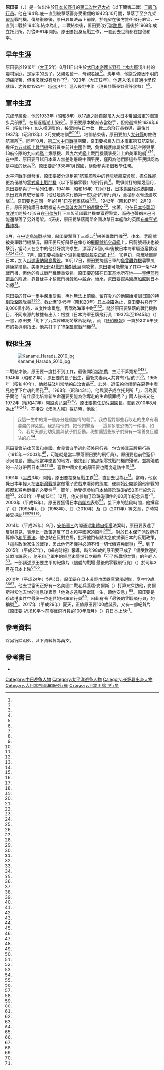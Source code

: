 {{noteTA
|G1=Military
|G2=Shipname
|G3=地名
}}
{{Infobox military person
|name         = 原田要
|image        = Kaname Harada 0.jpg
|image_size   = 200
|caption      = 攝於1943年
|birth_name   = 
|birth_date   = {{birth date|1916|8|11}}
|birth_place  = {{EOJ}}[[长野县|长野县]][[上水内郡|上水内郡]]淺川村
|death_date   = {{death date and age|2016|5|3|1916|8|11}}
|death_place  = {{JPN}}[[长野县|长野县]][[长野市|长野市]]
|branch       = [[大日本帝國海軍航空隊|大日本帝國海軍航空隊]]
|serviceyears = 
|rank         = 中尉
|battles      = [[中國抗日戰爭|第二次中日戰爭]]<br />[[太平洋戰爭|太平洋戰爭]]
|laterwork    = [[酪農業|酪農]]、幼兒園園長、反戰運動家
}}
'''原田要'''（{{lang-ja|はらだ かなめ}}、{{bd|1916年|8月11日|2016年|5月3日|catIdx=Harada Kaname}}）是一位出生於[[日本|日本]][[长野县|长野县]]的[[第二次世界大战|第二次世界大战]]（以下簡稱二戰）[[王牌飞行员|王牌飞行员]]。他在1941年底一直到被擊落而身受重傷的1942年10月間，擊落了至少九架[[同盟國_(第二次世界大戰)|盟军]]戰鬥機。傷勢復原後，原田要無法再上前線，於是留在後方擔任飛行教官，一直到二戰於1945年結束為止。二戰結束後，原田要改行當[[酪農業|酪農]]，隨後於1968年成立托兒所。打從1991年開始，原田要投身反戰工作，一直到去世前都在提倡和平。

== 早年生涯 ==

原田要於1916年（[[大正|大正]]5年）8月11日出生於[[大日本帝國|大日本帝國]][[长野县|长野县]][[上水内郡|上水内郡]]淺川村的農村家庭，是家中的長子，父親名誠一，母親名操<ref name="週刊長野記事アーカイブ"/>{{sfn|Hata|Izawa|Shores|2011|p=383}}<ref name="NYT obit" />。幼年時，他飽受原因不明的頭痛所苦，但後來就沒有發作了<ref name="週刊長野記事アーカイブ2"/>。1923年（大正12年），他進入淺川普通小學校就讀，之後於1929年（[[昭和|昭和]]4年）進入長野中學（現長野縣長野高等學校）<ref name="週刊長野記事アーカイブ"/><ref name="週刊長野記事アーカイブ3"/>。

== 軍中生涯 ==

完成學業後，他於1933年（昭和8年）以17歲之齡自願加入[[大日本帝國海軍|大日本帝國海軍]]的海軍步兵部隊<ref name="中時電子報"/>，在驅逐艦[[潮號驅逐艦_(吹雪型)|潮]]上服役<ref name="週刊長野記事アーカイブ4"/>。原田要原本被派去當砲手，但他選擇於1936年6月（昭和11年）加入[[橫須賀|橫須賀]]的{{link-ja|霞浦海軍航空隊|霞ヶ浦海軍航空隊}}，接受當時日本數一數二的飛行員教導，最後於1937年（昭和12年）2月完成培訓<ref name="NYT obit" /><ref name="中時電子報"/><ref name="週刊長野記事アーカイブ5"/><ref name="週刊長野記事アーカイブ6"/>{{sfn|Hata|Izawa|Shores|2011|p=271}}。培訓結束後，原田要加入[[大分縣|大分縣]]的佐伯航空隊<ref name="週刊長野記事アーカイブ7"/>。同年10月，[[中國抗日戰爭|第二次中日戰爭]]期間，原田要被編入日本海軍第12航空隊，擔任[[九五式艦上戰鬥機|九五式艦上戰鬥機]]飛行員並前往[[中國|中國]]作戰，負責掩護隸屬於第12航空隊與第13航空隊的[[D1A俯衝轟炸機|九四式艦上爆擊機]]、{{link-ja|九六式艦上爆擊機|九六式艦上爆撃機}}與[[九六式艦載戰鬥機|九六式艦上戰鬥機]]襲擊[[長江|長江]]上的美軍砲艇{{link-en|帕奈號|USS Panay (PR-5)}}<ref name="中時電子報"/>{{sfn|Hata|Izawa|Shores|2011|p=271}}<ref name="JT Zero"/>。在中國，原田要目睹日本軍人無差別屠殺中國平民，僅因為他們將這些平民誤認為是中國的伏兵<ref name="Japan Times"/>。原田要於1938年1月歸國，隨後參與多個教學任務{{sfn|Hata|Izawa|Shores|2011|p=271}}。

[[太平洋戰爭|太平洋戰爭]]爆發後，原田要被分派到[[第1航空艦隊_(日本海軍)|第1航空艦隊]]中的[[蒼龍號航空母艦|蒼龍號航空母艦]]，擔任性能更為優越的[[零式艦上戰鬥機|零式艦上戰鬥機]]（以下簡稱零戰）的飛行員{{sfn|Hata|Izawa|Shores|2011|p=271}}<ref name="週刊長野記事アーカイブ9"/>。戰爭開打的頭幾個月，原田要參與了一系列任務。1941年（昭和16年）12月7日，[[珍珠港事件|日本偷襲珍珠港]]期間，原田要負責駐守艦隊（他也是該次行動第一位起飛的飛行員），全程都沒有遭遇攻擊{{sfn|Hata|Izawa|Shores|2011|p=271}}<ref name="鏡報"/>。原田要也在同一年的1月1日在老家結婚<ref name="週刊長野記事アーカイブ"/><ref name="週刊長野記事アーカイブ8"/>。1942年（昭和17年）2月19日，原田要掩護日本戰機前去[[達爾文空襲|空襲澳大利亞的達爾文]]<ref name="The Australian quest for redemption"/>。接著，他在[[印度洋空襲|日本空襲印度洋]]期間於4月5日在[[可倫坡|可倫坡]]打下三架英國戰鬥機並獲得證實，而他也聲稱自己可能還擊落了另外兩架。4天後，原田要擊落兩架企圖攻擊日本艦隊的英國[[布倫亨式轟炸機|布倫亨式轟炸機]]{{sfn|Hata|Izawa|Shores|2011|p=271}}。

6月，在[[中途島海戰|中途島海戰]]期間，原田要擊落了三{{sfn|Hata|Izawa|Shores|2011|p=271}}或五<ref name="NYT Pilot" />架美國戰鬥機<ref name="中時電子報"/>。後來，蒼龍號被美軍戰鬥機擊沉，原田要只好降落在倖存的[[飛龍號航空母艦|飛龍號航空母艦]]上。飛龍號最後也被擊沉，當時人在空中的他只好跳海求生，漂浮了5個小時後被日本海軍驅逐艦{{link-ja|卷雲號 (夕雲型驅逐艦)|巻雲 (夕雲型駆逐艦)|卷雲號}}救起<ref name="中時電子報"/><ref name="JT Zero" /><ref name="鏡報"/><ref name="NYT Pilot"/>。7月，原田要被重新分派到[[飛鷹號航空母艦|飛鷹號航空母艦]]上{{sfn|Hata|Izawa|Shores|2011|p=271}}<ref name="WWII veterans serve new mission"/>。10月初，飛鷹號離開日本，加入[[瓜達康納爾島戰役|瓜達康納爾島戰役]]。10月17日，原田要掩護日軍的[[魚雷轟炸機|魚雷轟炸機]]襲擊瓜達康納爾島。美軍派出[[F4F戰鬥機|F4F戰鬥機]]對此展開攻擊，原田要可能擊落了其中一架F4F戰鬥機，但他的零式戰鬥機嚴重受損。原田要迫降在日軍基地所在地——[[聖伊莎貝爾島|聖伊莎貝爾島]]{{link-en|瑞卡塔灣|Rekata Bay}}的附近，靠著雙手才從戰鬥機殘骸中脫身。後來，原田要搭乘[[醫療船|醫療船]]回到日本治療{{sfn|Hata|Izawa|Shores|2011|p=271}}<ref name="WWII veterans serve new mission"/>。

原田要的其中一隻手嚴重受傷，再也無法上前線。留在後方的他開始培訓日軍的[[特別攻擊隊|特別攻擊隊]]隊員<ref name="JT Zero" /><ref name="NYT Pilot"/>。截止至1945年（昭和20年）[[降伏文書|日本投降]]為止，原田要共飛行了8,000個小時，四度性命垂危，官階為海軍中尉{{sfn|Hata|Izawa|Shores|2011|p=383}}<ref name="The Australian quest for redemption" /><ref name="NYT Pilot"/>。關於原田要擊落的戰鬥機數目，不同來源的數據有出入：根據《日本海軍王牌飛行員：1932年至1945年》（{{lang|en|''Japanese Naval Fighter Aces: 1932–45''}}）一書，原田要「創下了九次經確認的擊落紀錄」{{sfn|Hata|Izawa|Shores|2011|p=271}}，而《[[紐約時報|紐約時報]]》一篇於2015年發布的報導則指出，他共打下了19架盟軍戰鬥機<ref name="NYT Pilot" />。

== 戰後生涯 ==
[[File:Kaname_Harada_2010.jpg|thumb]]

二戰結束後，原田要一度找不到工作，最後開始當[[酪農業|酪農]]，生活不算寬裕<ref name="NYT Pilot"/><ref name="週刊長野記事アーカイブ18"/>。1946年（昭和21年），原田要的長子出生，最後夫妻兩人共育有7個孩子<ref name="週刊長野記事アーカイブ19"/>。1965年（昭和40年），他就任淺川當地的自治會長<ref name="週刊長野記事アーカイブ"/>。此外，退伍的他頻頻在惡夢中看見他手下亡魂的面孔<ref name="NYT Pilot"/>。1968年（昭和43年），他與妻子成立托兒所「{{lang|ja|北部愛児園}}」，因為妻子問他「有什麼比培育新生命還要更能為你奪走的生命贖罪呢？」兩人後來又在1972年（昭和47年）開設幼兒園<ref name="週刊長野記事アーカイブ"/><ref name="NYT obit" />。原田要擔任幼兒園園長，直到2010年8月為止<ref name="JT Zero" /><ref name="NYT Pilot"/><ref name="週刊長野記事アーカイブ20"/>。在接受《[[澳洲人報|澳洲人報]]》採訪時，他說：

<blockquote>我這一生中的第一個身分是個無情的殺手。我依舊對那些我取走的生命有著濃濃的罪惡感。我追殺他們，把他們擊落——這是多麼恐怖的一件事。如今，我每天都到幼兒園與孩子們互動。我想讓這些孩子們擁有一顆善良且體貼的心<ref name="The Australian quest for redemption" />。</blockquote>

原田要曾前往英國和美國，會見曾交手過的英美飛行員，包含美軍王牌飛行員{{link-en|喬·福斯|Joe Foss}}（1915年－2003年<ref name="Foss"/>，可能就是當年擊落原田要的飛行員）。原田要也前往聖伊莎貝爾島，重回他當年墜毀的地方。他找到了他那架零式戰鬥機的殘骸，並將殘骸的一部分帶回日本<ref name="NYT obit" />{{sfn|Hata|Izawa|Shores|2011|p=271}}<ref name="The Australian quest for redemption" /><ref name="NYT Pilot"/>。喜歡中國文化的原田要也兩度造訪中國<ref name="鏡報" />。

1991年（[[平成|平成]]3年）開始，原田要投身反戰工作<ref name="NYT Pilot"/>，直到去世為止<ref name="The Page"/>。當時，他察覺日本年輕人把[[波斯灣戰爭|波斯灣戰爭]]當做電子遊戲來看待的態度，便開始公開談論他參戰的經歷和避免戰爭的必要性<ref name="NYT Pilot" />。同年，他受邀參加日本偷襲珍珠港的50周年紀念典禮<ref name="週刊長野記事アーカイブ"/>。2001年（平成13年）12月，他又參加了珍珠港事件的60周年紀念典禮<ref name="週刊長野記事アーカイブ25"/>。2003年（平成15年），原田要獲得日本[[內閣府|內閣府]]表彰<ref name="週刊長野記事アーカイブ"/>。接下來的這段時間，他撰寫了《{{lang|ja|平和への道のり}}》（1995年）、《{{lang|ja|波乱の航跡八十年}}》（1998年）、《{{lang|ja|世界平和への証言}}》（2010年）及《{{lang|ja|シリーズ日本人の誇り9　零戦老兵の回想}}》（2011年）等文章，亦時常接受採訪<ref name="週刊長野記事アーカイブ"/><ref name="週刊長野記事アーカイブ23"/><ref name="週刊長野記事アーカイブ24"/><ref name="週刊長野記事アーカイブ26"/>。

2014年（平成26年）9月，[[安倍晉三|安倍晉三]]內閣通過[[集體自衛權|集體自衛權]]法案時，原田要表達了反對意見，表示此一政策違反了日本和平國家的原則<ref name="NYT obit" /><ref name="中時電子報"/>。對於日本保守派政府打算修改[[和平憲法|和平憲法]]，他也站在反對立場，批評他們有點太急於拋棄日本的反戰政策，「這些政治家生於戰後，因此他們不懂得必須不惜一切代價避免戰爭」<ref name="NYT Pilot"/>。到了2015年（平成27年），《紐約時報》報導，時年98歲的原田要已成了「備受歡迎的公眾演說家」，他用自己軍中的經歷來警惕日本那些「不了解戰爭本質」的年輕人<ref name="NYT Pilot" />。一部講述原田要生平的紀錄片《個體的戰場 最後的零戰飛行員》（{{lang|ja|ひとりひとりの戦場　最後の零戦パイロット}}）於同年3月在日本上映<ref name="Shimbun Film immortalizes"/><ref name="The Japan Times"/>。

2016年（平成28年）5月3日，原田要在日本[[長野市|長野市]]因[[器官衰竭|器官衰竭]]逝世，享年99歲<ref name="The Mainichi"/><ref name="朝日新聞"/>。他去世當天正好有一名美國二戰老兵蓋瑞·麥爾斯（{{lang|en|Gary Myers}}）打算來探訪他，麥爾斯得知他去世的消息後表示「他為永遠和平獻其一生，願他安息」<ref name="中時電子報"/>。原田要是珍珠港事件中最後一位逝世的日軍飛行員<ref name="NYT obit"/>，因此有著「最後的零戰飛行員」的稱號<ref name="中時電子報"/>。2017年（平成29年）夏天，正值原田要100歲誕辰，又有一部紀錄片《原田要 祈求和平～前零戰飛行員的100年歲月》（{{lang|ja|原田要　平和への祈り～元ゼロ戦パイロットの100年}}）在日本上映<ref name="The Page"/>。

== 參考資料 ==
除另行註明外，以下資料皆為英文。
{{Reflist|30em|refs=

<!--早年生涯-->

<ref name="週刊長野記事アーカイブ">{{Cite news|author=松原京子|title=01　「戦争の語り部」に　〜悲惨な体験を次世代へ〜|work=週刊長野記事アーカイブ|date=2012-04-21|url=http://weekly-nagano.main.jp/2012/04/01-22.html|accessdate=2018-09-15|language=ja|archive-url=https://web.archive.org/web/20170912191056/http://weekly-nagano.main.jp/2012/04/01-22.html|archive-date=2017-09-12|dead-url=no}}</ref>

<ref name="NYT obit">{{cite news|last1=Roberts|first1=Sam|title=Kaname Harada, Pearl Harbor Fighter Pilot and, Later, Remorseful Pacifist, Dies at 99|url=https://www.nytimes.com/2016/05/06/world/asia/kaname-harada-pearl-harbor-fighter-pilot-who-became-pacifist-dies-at-99.html|accessdate=2016-05-06|work=The New York Times|date=2016-05-05|archive-url=https://web.archive.org/web/20160509223619/http://www.nytimes.com/2016/05/06/world/asia/kaname-harada-pearl-harbor-fighter-pilot-who-became-pacifist-dies-at-99.html|archive-date=2016-05-09|dead-url=no}}</ref>

<ref name="週刊長野記事アーカイブ2">{{Cite news|title=02　生いたち　〜後妻の祖母に愛され　いたずらは人一倍〜|work=週刊長野記事アーカイブ|date=2012-04-28|url=http://weekly-nagano.main.jp/2012/05/02-30.html|accessdate=2018-09-15|language=ja|archive-url=https://web.archive.org/web/20170912190856/http://weekly-nagano.main.jp/2012/05/02-30.html|archive-date=2017-09-12|dead-url=no}}</ref>

<ref name="週刊長野記事アーカイブ3">{{Cite news|author=松原京子|title=03　長野中学　〜学業はビリの北組　3年で中退 海軍志願〜|work=週刊長野記事アーカイブ|date=2012-05-12|url=http://weekly-nagano.main.jp/2012/05/033.html|accessdate=2018-09-15|language=ja|archive-url=https://web.archive.org/web/20170912190542/http://weekly-nagano.main.jp/2012/05/033.html|archive-date=2017-09-12|dead-url=no}}</ref>

<!--軍中生涯-->

<ref name="中時電子報">{{cite news|author=許劍虹|title=最後的零戰飛行員 原田要去世|url=http://www.chinatimes.com/realtimenews/20160505004074-260417|accessdate=2018-09-09|work=中時電子報|date=2016-05-05|language=zh-tw|archive-url=https://web.archive.org/web/20160713203413/http://www.chinatimes.com/realtimenews/20160505004074-260417|archive-date=2016-07-13|dead-url=no}}</ref>

<ref name="週刊長野記事アーカイブ4">{{Cite news|author=松原京子|title=04　横須賀海兵団　〜4等水兵として訓練　起床〜消灯　分刻み〜|work=週刊長野記事アーカイブ|date=2012-05-19|url=http://weekly-nagano.main.jp/2012/05/044.html|accessdate=2018-09-15|language=ja|archive-url=https://web.archive.org/web/20161104163529/http://weekly-nagano.main.jp/2012/05/044.html|archive-date=2016-11-04|dead-url=no}}</ref>

<ref name="週刊長野記事アーカイブ5">{{Cite news|author=松原京子|title=05　大空への夢　〜飛行機乗りに憧れ　親の同意偽造し受験〜|work=週刊長野記事アーカイブ|date=2012-05-26|url=http://weekly-nagano.main.jp/2012/05/05-22.html|accessdate=2018-09-15|language=ja|archive-url=https://web.archive.org/web/20170912190901/http://weekly-nagano.main.jp/2012/05/05-22.html|archive-date=2017-09-12|dead-url=no}}</ref>

<ref name="週刊長野記事アーカイブ6">{{Cite news|author=松原京子|title=06　霞ヶ浦航空隊　〜そうそうたる指導者　おかげで首席で卒業〜|work=週刊長野記事アーカイブ|date=2012-06-02|url=http://weekly-nagano.main.jp/2012/06/06-21.html|accessdate=2018-09-15|language=ja|archive-url=https://web.archive.org/web/20170912191101/http://weekly-nagano.main.jp/2012/06/06-21.html|archive-date=2017-09-12|dead-url=no}}</ref>

<ref name="週刊長野記事アーカイブ7">{{Cite news|author=松原京子|title=07　中国で実戦　〜米国の砲艦を誤爆　南京では処刑目撃〜|work=週刊長野記事アーカイブ|date=2012-06-09|url=http://weekly-nagano.main.jp/2012/06/07-20.html|accessdate=2018-09-15|language=ja|archive-url=https://web.archive.org/web/20170912190906/http://weekly-nagano.main.jp/2012/06/07-20.html|archive-date=2017-09-12|dead-url=no}}</ref>

<ref name="JT Zero">{{cite news|last1=Shibun|first1=Chunichi|title=Zero fighter pilot to offer 'food for thought' in upcoming documentary|url=http://www.japantimes.co.jp/news/2014/08/22/national/zero-fighter-pilot-to-offer-food-for-thought-in-upcoming-documentary/#.VR8eFvmUd8E|accessdate=2015-04-03|work=Japan Times|date=2014-08-22|archive-url=https://web.archive.org/web/20150408130722/http://www.japantimes.co.jp/news/2014/08/22/national/zero-fighter-pilot-to-offer-food-for-thought-in-upcoming-documentary/#.VR8eFvmUd8E|archive-date=2015-04-08|dead-url=no}}</ref>

<ref name="Japan Times">{{cite news|title=Son of Zero pilot skeptical of Abe’s Pearl Harbor visit|url=http://www.japantimes.co.jp/news/2016/12/27/national/son-zero-pilot-skeptical-abes-pearl-harbor-visit/#.WGSbKvl96Uk|accessdate=2016-12-29|work=Japan Times|date=2016-12-27|archive-url=https://web.archive.org/web/20161228173224/http://www.japantimes.co.jp/news/2016/12/27/national/son-zero-pilot-skeptical-abes-pearl-harbor-visit/#.WGSbKvl96Uk|archive-date=2016-12-28|dead-url=no}}</ref>

<ref name="週刊長野記事アーカイブ9">{{Cite news|author=松原京子|title=09　空母「蒼龍」　〜夢に見た洋上発着　臨戦状態で一路北上〜|work=週刊長野記事アーカイブ|date=2012-08-23|url=http://weekly-nagano.main.jp/2012/06/09-17.html|accessdate=2018-09-15|language=ja|archive-url=https://web.archive.org/web/20170912191826/http://weekly-nagano.main.jp/2012/06/09-17.html|archive-date=2017-09-12|dead-url=no}}</ref>

<ref name="週刊長野記事アーカイブ8">{{Cite news|author=松原京子|title=08　"赤い糸"　親同士で決めた結婚　挙式翌日　妻と大分へ|work=週刊長野記事アーカイブ|date=2012-06-16|url=http://weekly-nagano.main.jp/2012/06/08-18.html|accessdate=2018-09-15|language=ja|archive-url=https://web.archive.org/web/20170912190911/http://weekly-nagano.main.jp/2012/06/08-18.html|archive-date=2017-09-12|dead-url=no}}</ref>

<ref name="鏡報">{{cite news|author=黃匯傑|title=「我憎恨戰爭！」(2015.8)|url=http://www.themirror.com.cn/article_x.asp?id=881|accessdate=2018-09-15|work=鏡報|date=2015-07-31|language=zh-tw|archive-url=https://web.archive.org/web/20170115223447/http://themirror.com.cn/article_x.asp?id=881|archive-date=2017-01-15|dead-url=no}}</ref>

<ref name="The Australian quest for redemption">{{cite news|last1=Wallace|first1=Rick|title=WWII Japanese pilot's quest for redemption|url=http://www.theaustralian.com.au/news/world/wwii-japanese-pilots-quest-for-redemption/story-e6frg6so-1226738528772|accessdate=2015-04-03|work=The Australian|date=2013-10-12|archive-url=https://web.archive.org/web/20160930062009/http://www.theaustralian.com.au/news/world/wwii-japanese-pilots-quest-for-redemption/story-e6frg6so-1226738528772|archive-date=2016-09-30|dead-url=no}}</ref>

<ref name="NYT Pilot">{{cite news|last1=Fackler|first1=Martin|title=Retired Japanese Fighter Pilot Sees an Old Danger on the Horizon|url=https://www.nytimes.com/2015/04/04/world/asia/retired-japanese-fighter-pilot-sees-an-old-danger-on-the-horizon.html?_r=0|accessdate=2015-04-03|work=The New York Times|date=2015-04-03|archive-url=https://web.archive.org/web/20150406010338/http://www.nytimes.com/2015/04/04/world/asia/retired-japanese-fighter-pilot-sees-an-old-danger-on-the-horizon.html?_r=0|archive-date=2015-04-06|dead-url=no}}<br />* 中文版：{{cite news|title=日本最後的零式戰鬥機飛行員回憶太平洋血戰|url=https://cn.nytimes.com/asia-pacific/20150407/c07zero/zh-hant/|language=zh-cn|archive-url=https://web.archive.org/web/20150418003010/https://cn.nytimes.com/asia-pacific/20150407/c07zero/zh-hant/|archive-date=2015-04-18|dead-url=no|accessdate=2018-09-15}}</ref>

<ref name="WWII veterans serve new mission">{{cite news|last1=Hasegawa|first1=Kyoko|title=WWII veterans serve new mission warning of the horror of war|url=http://www.japantimes.co.jp/news/2015/08/12/national/wwii-veterans-serve-new-mission-warning-horror-war/#.V4s54_l96Uk|accessdate=2016-07-17|work=The Japan Times|date=2015-08-12|archive-url=https://web.archive.org/web/20160713224343/http://www.japantimes.co.jp/news/2015/08/12/national/wwii-veterans-serve-new-mission-warning-horror-war#.V4s54_l96Uk|archive-date=2016-07-13|dead-url=no}}</ref>

<!--戰後生涯-->

<ref name="週刊長野記事アーカイブ18">{{Cite news|author=松原京子|title=18　復員後　〜公職追放が足かせ　夜な夜な戦場の夢〜|work=週刊長野記事アーカイブ|date=2012-09-01|url=http://weekly-nagano.main.jp/2012/09/18-15.html|accessdate=2018-09-15|language=ja|archive-url=https://web.archive.org/web/20170912191112/http://weekly-nagano.main.jp/2012/09/18-15.html|archive-date=2017-09-12|dead-url=no}}</ref>

<ref name="週刊長野記事アーカイブ19">{{Cite news|author=松原京子|title=19　とにかく仕事　〜家内と一緒に何でも　牛乳販売店が軌道に〜|work=週刊長野記事アーカイブ|date=2012-09-08|url=http://weekly-nagano.main.jp/2012/09/19-16.html|accessdate=2018-09-15|language=ja|archive-url=https://web.archive.org/web/20170912191925/http://weekly-nagano.main.jp/2012/09/19-16.html|archive-date=2017-09-12|dead-url=no}}</ref>

<ref name="週刊長野記事アーカイブ20">{{Cite news|author=松原京子|title=20　幼稚園長に　〜妻の言葉に背押され　人を育てる手伝いを〜|work=週刊長野記事アーカイブ|date=2012-09-15|url=http://weekly-nagano.main.jp/2012/09/20-16.html|accessdate=2018-09-15|language=ja|archive-url=https://web.archive.org/web/20171011044138/http://weekly-nagano.main.jp/2012/09/20-16.html|archive-date=2017-10-11|dead-url=no}}</ref>

<ref name="Foss">{{cite news|title=Joe Foss obituary|url=https://www.telegraph.co.uk/news/obituaries/1417707/Joe-Foss.html|accessdate=2018-09-13|work=The Telegraph|date=2003-01-03|archive-url=https://web.archive.org/web/20170619170859/http://www.telegraph.co.uk/news/obituaries/1417707/Joe-Foss.html|archive-date=2017-06-19|dead-url=no}}</ref>

<ref name="The Page">{{cite news|title=元ゼロ戦パイロット原田さん映画、反響大きく再上映　長野の老舗映画館|url=https://thepage.jp/detail/20171209-00000003-wordleaf|accessdate=2018-09-15|work=The Page|date=2017-12-09|language=ja|archive-url=https://web.archive.org/web/20180915005941/https://thepage.jp/detail/20171209-00000003-wordleaf|archive-date=2018-09-15|dead-url=yes}}</ref>

<ref name="週刊長野記事アーカイブ26">{{Cite news|author=松原京子|title=26　老骨にムチ　〜戦争の語り部21年余　500通以上の感想文が〜|work=週刊長野記事アーカイブ|date=2012-10-27|url=http://weekly-nagano.main.jp/2012/10/2621500.html|accessdate=2018-09-15|language=ja|archive-url=https://web.archive.org/web/20170912192043/http://weekly-nagano.main.jp/2012/10/2621500.html|archive-date=2017-09-12|dead-url=no}}</ref>

<ref name="週刊長野記事アーカイブ25">{{Cite news|author=松原京子|title=25　最期を報告　〜息絶えた長野中後輩　60周忌に情景お伝え〜|work=週刊長野記事アーカイブ|date=2012-10-20|url=http://weekly-nagano.main.jp/2012/10/2560.html|accessdate=2018-09-15|language=ja|archive-url=https://web.archive.org/web/20170912191121/http://weekly-nagano.main.jp/2012/10/2560.html|archive-date=2017-09-12|dead-url=no}}</ref>

<ref name="週刊長野記事アーカイブ23">{{Cite news|author=松原京子|title=23　英国の友（上）　〜記者の取材を機に　撃墜機の兵と再会〜|work=週刊長野記事アーカイブ|date=2012-10-06|url=http://weekly-nagano.main.jp/2012/10/23-14.html|accessdate=2018-09-15|language=ja|archive-url=https://web.archive.org/web/20170912190941/http://weekly-nagano.main.jp/2012/10/23-14.html|archive-date=2017-09-12|dead-url=no}}</ref>

<ref name="週刊長野記事アーカイブ24">{{Cite news|author=松原京子|title=24　英国の友（下）　〜優しい目で出迎え　プレゼントを交換〜|work=週刊長野記事アーカイブ|date=2012-10-13|url=http://weekly-nagano.main.jp/2012/10/24-11.html|accessdate=2018-09-15|language=ja|archive-url=https://web.archive.org/web/20170912191116/http://weekly-nagano.main.jp/2012/10/24-11.html|archive-date=2017-09-12|dead-url=no}}</ref>

<ref name="週刊長野記事アーカイブ26">{{Cite news|author=松原京子|title=26　老骨にムチ　〜戦争の語り部21年余　500通以上の感想文が〜|work=週刊長野記事アーカイブ|date=2012-10-27|url=http://weekly-nagano.main.jp/2012/10/2621500.html|accessdate=2018-09-15|language=ja|archive-url=https://web.archive.org/web/20170912192043/http://weekly-nagano.main.jp/2012/10/2621500.html|archive-date=2017-09-12|dead-url=no}}</ref>

<ref name="Shimbun Film immortalizes">{{cite news|last1=Okado|first1=Yuki|title=Film immortalizes wartime fighter pilot's turns with death and life|url=http://ajw.asahi.com/article/behind_news/social_affairs/AJ201503150012|accessdate=2015-04-04|work=The Asahi Shimbun|date=2015-03-15|deadurl=yes|archiveurl=https://web.archive.org/web/20150407015843/http://ajw.asahi.com/article/behind_news/social_affairs/AJ201503150012|archivedate=2015-04-07}}</ref>

<ref name="The Japan Times">{{cite news|last1=Kyodo News|title=Ex-fighter pilot and anti-war activist Kaname Harada dies at 99|url=http://www.japantimes.co.jp/news/2016/05/07/national/ex-fighter-pilot-anti-war-activist-kaname-harada-dies-99/#.V4s53_l96Uk|accessdate=2016-07-17|work=The Japan Times|date=2016-05-07|archive-url=https://web.archive.org/web/20160607235403/http://www.japantimes.co.jp/news/2016/05/07/national/ex-fighter-pilot-anti-war-activist-kaname-harada-dies-99/#.V4s53_l96Uk|archive-date=2016-06-07|dead-url=no}}</ref>

<ref name="The Mainichi">{{cite news|title=Ex-fighter pilot and antiwar activist Kaname Harada dies at 99|url=http://mainichi.jp/english/articles/20160504/p2g/00m/0dm/057000c|accessdate=2016-05-04|work=The Mainichi|date=2016-05-04|archive-url=https://web.archive.org/web/20160603233815/http://mainichi.jp/english/articles/20160504/p2g/00m/0dm/057000c|archive-date=2016-06-03|dead-url=no}}</ref>

<ref name="朝日新聞">{{Cite news|title=元零戦パイロットの原田要さん死去　真珠湾攻撃など出撃|newspaper=朝日新聞|date=2016-05-03|url=http://www.asahi.com/articles/ASJ535332J53UOOB00G.html|accessdate=2016-05-04|language=ja|archive-url=https://web.archive.org/web/20160503200934/http://www.asahi.com/articles/ASJ535332J53UOOB00G.html|archive-date=2016-05-03|dead-url=no}}</ref>

}}

== 參考書目 ==
{{commons category|Kaname Harada}}
*{{cite book|last1=Hata|first1=Ikuhiko|last2=Izawa|first2=Yasuho|last3=Shores|first3=Christopher|title=Japanese Naval Fighter Aces: 1932–45|date=2011|publisher=Grubb Street|location=London|isbn=9781906502843|ref=harv}}

{{Authority control}}

{{DEFAULTSORT:Harada, Kaname}}
[[Category:中日战争人物|Category:中日战争人物]]
[[Category:太平洋战争人物|Category:太平洋战争人物]]
[[Category:长野县出身人物|Category:长野县出身人物]]
[[Category:大日本帝國海軍飛行員|Category:大日本帝國海軍飛行員]]
[[Category:日本王牌飞行员|Category:日本王牌飞行员]]